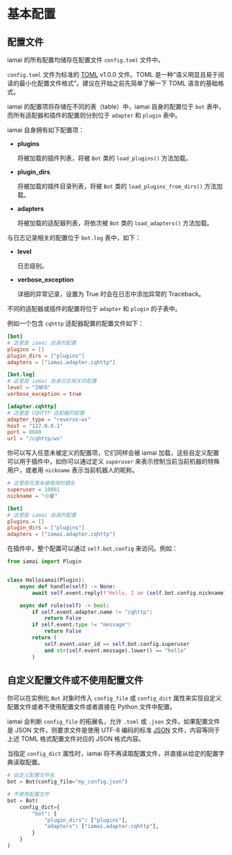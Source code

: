 # 基本配置

## 配置文件

iamai 的所有配置均储存在配置文件 `config.toml` 文件中。

`config.toml` 文件为标准的 [TOML](https://toml.io/) v1.0.0 文件。TOML 是一种“语义明显且易于阅读的最小化配置文件格式”。建议在开始之前先简单了解一下 TOML 语言的基础格式。

iamai 的配置项将存储在不同的表（table）中，iamai 自身的配置位于 `bot` 表中，而所有适配器和插件的配置则分别位于 `adapter` 和 `plugin` 表中。

iamai 自身拥有如下配置项：

- **plugins**

  将被加载的插件列表，将被 `Bot` 类的 `load_plugins()` 方法加载。

- **plugin_dirs**

  将被加载的插件目录列表，将被 `Bot` 类的 `load_plugins_from_dirs()` 方法加载。

- **adapters**

  将被加载的适配器列表，将依次被 `Bot` 类的 `load_adapters()` 方法加载。

与日志记录相关的配置位于 `bot.log` 表中，如下：

- **level**

  日志级别。

- **verbose_exception**

  详细的异常记录，设置为 True 时会在日志中添加异常的 Traceback。

不同的适配器或插件的配置将位于 `adapter` 和 `plugin` 的子表中。

例如一个包含 `cqhttp` 适配器配置的配置文件如下：

```toml filename="config.toml" showLineNumbers
[bot]
# 这里是 iamai 自身的配置
plugins = []
plugin_dirs = ["plugins"]
adapters = ["iamai.adapter.cqhttp"]

[bot.log]
# 这里是 iamai 自身日志相关的配置
level = "INFO"
verbose_exception = true

[adapter.cqhttp]
# 这里是 CQHTTP 适配器的配置
adapter_type = "reverse-ws"
host = "127.0.0.1"
port = 8080
url = "/cqhttp/ws"

```

你可以写入任意未被定义的配置项，它们同样会被 iamai 加载，这些自定义配置可以用于插件中，如你可以通过定义 `superuser` 来表示控制当前当前机器的特殊用户，或者用 `nickname` 表示当前机器人的昵称。

```toml filename="config.toml" showLineNumbers
# 这里是任意未被使用的键名
superuser = 10001
nickname = "小爱"

[bot]
# 这里是 iamai 自身的配置
plugins = []
plugin_dirs = ["plugins"]
adapters = ["iamai.adapter.cqhttp"]

```

在插件中，整个配置可以通过 `self.bot.config` 来访问。例如：

```python filename="plugins/hallo.py" showLineNumbers /self.bot.config/
from iamai import Plugin


class Halloiamai(Plugin):
    async def handle(self) -> None:
        await self.event.reply(f"Hello, I am {self.bot.config.nickname}!")

    async def rule(self) -> bool:
        if self.event.adapter.name != "cqhttp":
            return False
        if self.event.type != "message":
            return False
        return (
            self.event.user_id == self.bot.config.superuser
            and str(self.event.message).lower() == "hello"
        )

```

## 自定义配置文件或不使用配置文件

你可以在实例化 `Bot` 对象时传入 `config_file` 或 `config_dict` 属性来实现自定义配置文件或者不使用配置文件或者直接在 Python 文件中配置。

iamai 会判断 `config_file` 的拓展名，允许 `.toml` 或 `.json` 文件。如果配置文件是 JSON 文件，则要求文件是使用 UTF-8 编码的标准 [JSON](https://www.json.org/) 文件，内容等同于上述 TOML 格式配置文件对应的 JSON 格式内容。

当指定 `config_dict` 属性时，iamai 将不再读取配置文件，并直接从给定的配置字典读取配置。

```python filename="main.py" showLineNumbers
# 自定义配置文件名
bot = Bot(config_file="my_config.json")

# 不使用配置文件
bot = Bot(
    config_dict={
        "bot": {
            "plugin_dirs": ["plugins"],
            "adapters": ["iamai.adapter.cqhttp"],
        }
    }
)

```
